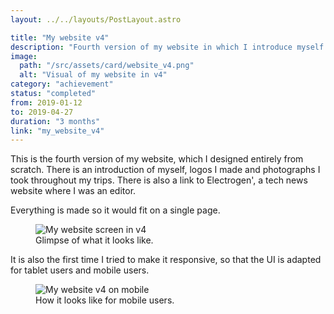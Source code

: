 ```yaml
---
layout: ../../layouts/PostLayout.astro

title: "My website v4"
description: "Fourth version of my website in which I introduce myself and some things I worked on."
image:
  path: "/src/assets/card/website_v4.png"
  alt: "Visual of my website in v4"
category: "achievement"
status: "completed"
from: 2019-01-12
to: 2019-04-27
duration: "3 months"
link: "my_website_v4"
---
```



This is the fourth version of my website, which I designed entirely from scratch. There is an introduction of myself, logos I made and photographs I took throughout my trips. There is also a link to Electrogen', a tech news website where I was an editor.

Everything is made so it would fit on a single page.


<figure>
  <Image src={Screen_TristanB_en} alt="My website screen in v4" />
  <figcaption>Glimpse of what it looks like.</figcaption>
</figure>

It is also the first time I tried to make it responsive, so that the UI is adapted for tablet users and mobile users.


<figure>
  <Image src={Screen_responsive} alt="My website v4 on mobile" />
  <figcaption>How it looks like for mobile users.</figcaption>
</figure>
